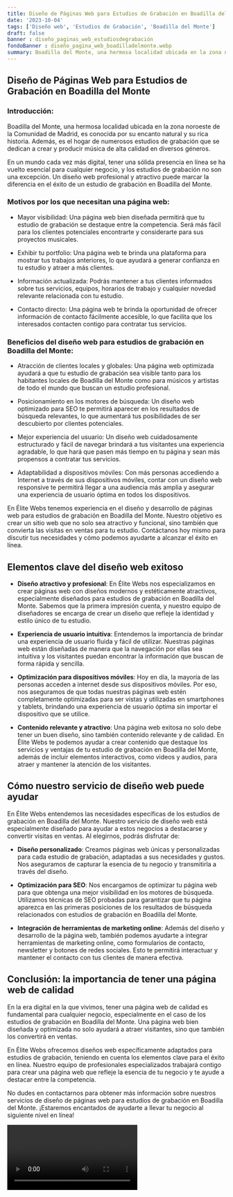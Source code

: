 ```yaml
---
title: Diseño de Páginas Web para Estudios de Grabación en Boadilla del Monte
date: '2023-10-04'
tags: ['Diseño web', 'Estudios de Grabación', 'Boadilla del Monte']
draft: false
banner : diseño_paginas_web_estudiosdegrabación
fondoBanner : diseño_pagina_web_boadilladelmonte.webp
summary: Boadilla del Monte, una hermosa localidad ubicada en la zona noroeste de la Comunidad de Madrid, es conocida por su encanto natural y su rica historia. Además, es el hogar de numerosos estudios de grabación que se dedican a crear y producir música de alta calidad en diversos géneros.
---
```


## Diseño de Páginas Web para Estudios de Grabación en Boadilla del Monte

### Introducción:

Boadilla del Monte, una hermosa localidad ubicada en la zona noroeste de la Comunidad de Madrid, es conocida por su encanto natural y su rica historia. Además, es el hogar de numerosos estudios de grabación que se dedican a crear y producir música de alta calidad en diversos géneros.

En un mundo cada vez más digital, tener una sólida presencia en línea se ha vuelto esencial para cualquier negocio, y los estudios de grabación no son una excepción. Un diseño web profesional y atractivo puede marcar la diferencia en el éxito de un estudio de grabación en Boadilla del Monte.

### Motivos por los que necesitan una página web:

- Mayor visibilidad: Una página web bien diseñada permitirá que tu estudio de grabación se destaque entre la competencia. Será más fácil para los clientes potenciales encontrarte y considerarte para sus proyectos musicales.

- Exhibir tu portfolio: Una página web te brinda una plataforma para mostrar tus trabajos anteriores, lo que ayudará a generar confianza en tu estudio y atraer a más clientes.

- Información actualizada: Podrás mantener a tus clientes informados sobre tus servicios, equipos, horarios de trabajo y cualquier novedad relevante relacionada con tu estudio.

- Contacto directo: Una página web te brinda la oportunidad de ofrecer información de contacto fácilmente accesible, lo que facilita que los interesados contacten contigo para contratar tus servicios.

### Beneficios del diseño web para estudios de grabación en Boadilla del Monte:

- Atracción de clientes locales y globales: Una página web optimizada ayudará a que tu estudio de grabación sea visible tanto para los habitantes locales de Boadilla del Monte como para músicos y artistas de todo el mundo que buscan un estudio profesional.

- Posicionamiento en los motores de búsqueda: Un diseño web optimizado para SEO te permitirá aparecer en los resultados de búsqueda relevantes, lo que aumentará tus posibilidades de ser descubierto por clientes potenciales.

- Mejor experiencia del usuario: Un diseño web cuidadosamente estructurado y fácil de navegar brindará a tus visitantes una experiencia agradable, lo que hará que pasen más tiempo en tu página y sean más propensos a contratar tus servicios.

- Adaptabilidad a dispositivos móviles: Con más personas accediendo a Internet a través de sus dispositivos móviles, contar con un diseño web responsive te permitirá llegar a una audiencia más amplia y asegurar una experiencia de usuario óptima en todos los dispositivos.

En Élite Webs tenemos experiencia en el diseño y desarrollo de páginas web para estudios de grabación en Boadilla del Monte. Nuestro objetivo es crear un sitio web que no solo sea atractivo y funcional, sino también que convierta las visitas en ventas para tu estudio. Contáctanos hoy mismo para discutir tus necesidades y cómo podemos ayudarte a alcanzar el éxito en línea.

<GifSeo />

<Cta />

## Elementos clave del diseño web exitoso

- **Diseño atractivo y profesional**: En Élite Webs nos especializamos en crear páginas web con diseños modernos y estéticamente atractivos, especialmente diseñados para estudios de grabación en Boadilla del Monte. Sabemos que la primera impresión cuenta, y nuestro equipo de diseñadores se encarga de crear un diseño que refleje la identidad y estilo único de tu estudio.

- **Experiencia de usuario intuitiva**: Entendemos la importancia de brindar una experiencia de usuario fluida y fácil de utilizar. Nuestras páginas web están diseñadas de manera que la navegación por ellas sea intuitiva y los visitantes puedan encontrar la información que buscan de forma rápida y sencilla.

- **Optimización para dispositivos móviles**: Hoy en día, la mayoría de las personas acceden a internet desde sus dispositivos móviles. Por eso, nos aseguramos de que todas nuestras páginas web estén completamente optimizadas para ser vistas y utilizadas en smartphones y tablets, brindando una experiencia de usuario óptima sin importar el dispositivo que se utilice.

- **Contenido relevante y atractivo**: Una página web exitosa no solo debe tener un buen diseño, sino también contenido relevante y de calidad. En Élite Webs te podemos ayudar a crear contenido que destaque los servicios y ventajas de tu estudio de grabación en Boadilla del Monte, además de incluir elementos interactivos, como videos y audios, para atraer y mantener la atención de los visitantes.

## Cómo nuestro servicio de diseño web puede ayudar

En Élite Webs entendemos las necesidades específicas de los estudios de grabación en Boadilla del Monte. Nuestro servicio de diseño web está especialmente diseñado para ayudar a estos negocios a destacarse y convertir visitas en ventas. Al elegirnos, podrás disfrutar de:

- **Diseño personalizado**: Creamos páginas web únicas y personalizadas para cada estudio de grabación, adaptadas a sus necesidades y gustos. Nos aseguramos de capturar la esencia de tu negocio y transmitirla a través del diseño.

- **Optimización para SEO**: Nos encargamos de optimizar tu página web para que obtenga una mejor visibilidad en los motores de búsqueda. Utilizamos técnicas de SEO probadas para garantizar que tu página aparezca en las primeras posiciones de los resultados de búsqueda relacionados con estudios de grabación en Boadilla del Monte.

- **Integración de herramientas de marketing online**: Además del diseño y desarrollo de la página web, también podemos ayudarte a integrar herramientas de marketing online, como formularios de contacto, newsletter y botones de redes sociales. Esto te permitirá interactuar y mantener el contacto con tus clientes de manera efectiva.

## Conclusión: la importancia de tener una página web de calidad

En la era digital en la que vivimos, tener una página web de calidad es fundamental para cualquier negocio, especialmente en el caso de los estudios de grabación en Boadilla del Monte. Una página web bien diseñada y optimizada no solo ayudará a atraer visitantes, sino que también los convertirá en ventas.

En Élite Webs ofrecemos diseños web específicamente adaptados para estudios de grabación, teniendo en cuenta los elementos clave para el éxito en línea. Nuestro equipo de profesionales especializados trabajará contigo para crear una página web que refleje la esencia de tu negocio y te ayude a destacar entre la competencia.

No dudes en contactarnos para obtener más información sobre nuestros servicios de diseño de páginas web para estudios de grabación en Boadilla del Monte. ¡Estaremos encantados de ayudarte a llevar tu negocio al siguiente nivel en línea!

<Video />

<CtaBot job='Estudios de Grabación' city='Boadilla del Monte'/>

<Gmaps query='Boadilla del Monte+españa+maps' />